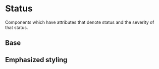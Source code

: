
<Meta title="Theme/Characteristics/Status" />

# Status

Components which have attributes that denote status and the severity of that status.

## Base

<DocGrid>
  <ColorBlock colorVar="--salt-status-info-foreground" />
  <ColorBlock colorVar="--salt-status-error-foreground" />
  <ColorBlock colorVar="--salt-status-warning-foreground" />
  <ColorBlock colorVar="--salt-status-success-foreground" />
  <ColorBlock colorVar="--salt-status-info-borderColor" />
  <ColorBlock colorVar="--salt-status-error-borderColor" />
  <ColorBlock colorVar="--salt-status-warning-borderColor" />
  <ColorBlock colorVar="--salt-status-success-borderColor" />
</DocGrid>

## Emphasized styling

<DocGrid>
  <ColorBlock colorVar="--salt-status-info-background-emphasize" />
  <ColorBlock colorVar="--salt-status-error-background-emphasize" />
  <ColorBlock colorVar="--salt-status-warning-background-emphasize" />
  <ColorBlock colorVar="--salt-status-success-background-emphasize" />
</DocGrid>
